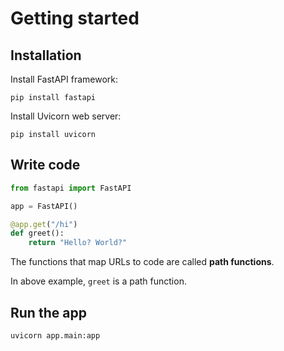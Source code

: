# Getting started

## Installation

Install FastAPI framework:

```shell
pip install fastapi
```

Install Uvicorn web server:

```shell
pip install uvicorn
```


## Write code

```py filename="hello.py"
from fastapi import FastAPI

app = FastAPI()

@app.get("/hi")
def greet():
    return "Hello? World?"
```

The functions that map URLs to code are called **path functions**.

In above example, `greet` is a path function.


## Run the app

```shell
uvicorn app.main:app
```
